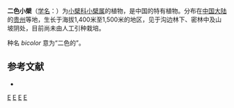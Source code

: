 {{Speciesbox
| genus = Berberis
| species = bicolor
| authority = Lévl., 1911
}}

'''二色小檗'''（[[学名|学名]]：{{lang|la|''Berberis bicolor''}}）为[[小檗科|小檗科]][[小檗属|小檗属]]的植物，是中国的特有植物。分布在[[中国大陆|中国大陆]]的[[贵州|贵州]]等地，生长于海拔1,400米至1,500米的地区，见于沟边林下、密林中及山坡阴处，目前尚未由人工引种栽培。

种名 ''bicolor'' 意为“二色的”。

== 参考文献 ==
<div class="references-small">
* {{cite web| url =http://www.bioinfo.cn/db05/KmzwSpecies.php?action=view&id=1437| title =二色小檗| work =《中国高等植物数据库全库》| publisher =中国科学院微生物研究所| author =昆明植物研究所| accessdate =2009-02-22| deadurl =yes| archiveurl =https://web.archive.org/web/20160305005949/http://www.bioinfo.cn/db05/KmzwSpecies.php?action=view&id=1437| archivedate =2016-03-05}}
</div>
{{Taxonbar|from=Q1020926}}

[[Category:小檗属|E]]
[[Category:中国特有植物|E]]
[[Category:贵州植物|E]]
[[Category:1911年描述的植物|E]]